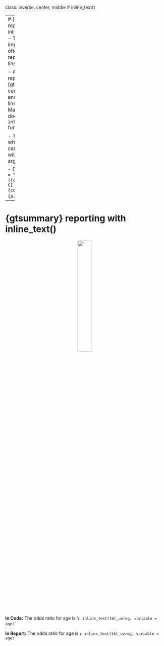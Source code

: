 class: inverse, center, middle
# inline_text()

---
# {gtsummary} reporting with inline_text()
.large[
- Tables are important, but we often need to report results in-line in a report.

- Any statistic reported in a {gtsummary} table can be extracted and reported in-line in an R Markdown document with the `inline_text()` function.

- The pattern of what is reported can be modified with the `pattern = ` argument.  

- Default is `pattern = "{estimate} ({conf.level*100}% CI {conf.low}, {conf.high}; {p.value})"`.
]


---
# {gtsummary} reporting with inline_text()

<p align="center"><img src="Images/tbl_uvreg.png" width=30%></p>

**In Code:** 
The odds ratio for age is '` r inline_text(tbl_uvreg, variable = age)`'

**In Report:** 
The odds ratio for age is `r inline_text(tbl_uvreg, variable = age)`
